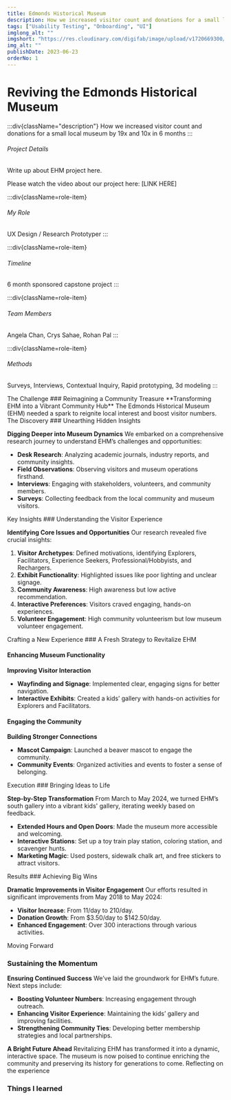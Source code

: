 ```yaml
---
title: Edmonds Historical Museum
description: How we increased visitor count and donations for a small local museum by 19x and 10x in 6 months
tags: ["Usability Testing", "Onboarding", "UI"]
imglong_alt: ""
imgshort: "https://res.cloudinary.com/digifab/image/upload/v1720669300/p4ioMedia/ehm/edmondsquare_w017rw.png"
img_alt: ""
publishDate: 2023-06-23
orderNo: 1
---
```




<FullWidthSection>

# Reviving the Edmonds Historical Museum 

:::div{className="description"}
How we increased visitor count and donations for a small local museum by 19x and 10x in 6 months 
:::


###### Project Details
Write up about EHM project here. 

Please watch the video about our project here: [LINK HERE]
<div class='roles'>

:::div{className=role-item}
###### My Role
UX Design / Research 
Prototyper 
:::

:::div{className=role-item}
###### Timeline
6 month sponsored capstone project 
:::

:::div{className=role-item}
###### Team Members
Angela Chan, Crys Sahae, Rohan Pal 
:::


:::div{className=role-item}
###### Methods
Surveys, Interviews, Contextual Inquiry, Rapid prototyping, 3d modeling
:::
</div>
</FullWidthSection>

<FullWidthSection bgClass="gray">
The Challenge 
### Reimagining a Community Treasure 
**Transforming EHM into a Vibrant Community Hub**
The Edmonds Historical Museum (EHM) needed a spark to reignite local interest and boost visitor numbers.


</FullWidthSection>


<FullWidthSection bgClass="gray">
The Discovery
### Unearthing Hidden Insights

**Digging Deeper into Museum Dynamics**
We embarked on a comprehensive research journey to understand EHM’s challenges and opportunities:

- **Desk Research**: Analyzing academic journals, industry reports, and community insights.
- **Field Observations**: Observing visitors and museum operations firsthand.
- **Interviews**: Engaging with stakeholders, volunteers, and community members.
- **Surveys**: Collecting feedback from the local community and museum visitors.

</FullWidthSection>

<FullWidthSection>
Key Insights
### Understanding the Visitor Experience

**Identifying Core Issues and Opportunities**
Our research revealed five crucial insights:

1. **Visitor Archetypes**: Defined motivations, identifying Explorers, Facilitators, Experience Seekers, Professional/Hobbyists, and Rechargers.
2. **Exhibit Functionality**: Highlighted issues like poor lighting and unclear signage.
3. **Community Awareness**: High awareness but low active recommendation.
4. **Interactive Preferences**: Visitors craved engaging, hands-on experiences.
5. **Volunteer Engagement**: High community volunteerism but low museum volunteer engagement.
</FullWidthSection>

<FullWidthSection bgClass="gray">
 Crafting a New Experience
### A Fresh Strategy to Revitalize EHM

#### Enhancing Museum Functionality

**Improving Visitor Interaction**
- **Wayfinding and Signage**: Implemented clear, engaging signs for better navigation.
- **Interactive Exhibits**: Created a kids’ gallery with hands-on activities for Explorers and Facilitators.

#### Engaging the Community

**Building Stronger Connections**
- **Mascot Campaign**: Launched a beaver mascot to engage the community.
- **Community Events**: Organized activities and events to foster a sense of belonging.
</FullWidthSection>

<FullWidthSection>
Execution
### Bringing Ideas to Life

**Step-by-Step Transformation**
From March to May 2024, we turned EHM’s south gallery into a vibrant kids' gallery, iterating weekly based on feedback.

- **Extended Hours and Open Doors**: Made the museum more accessible and welcoming.
- **Interactive Stations**: Set up a toy train play station, coloring station, and scavenger hunts.
- **Marketing Magic**: Used posters, sidewalk chalk art, and free stickers to attract visitors.

</FullWidthSection>

<FullWidthSection bgClass="gray">
Results
### Achieving Big Wins

**Dramatic Improvements in Visitor Engagement**
Our efforts resulted in significant improvements from May 2018 to May 2024:

- **Visitor Increase**: From 11/day to 210/day.
- **Donation Growth**: From $3.50/day to $142.50/day.
- **Enhanced Engagement**: Over 300 interactions through various activities.

</FullWidthSection>
<FullWidthSection>

Moving Forward
###  Sustaining the Momentum

**Ensuring Continued Success**
We’ve laid the groundwork for EHM’s future. Next steps include:

- **Boosting Volunteer Numbers**: Increasing engagement through outreach.
- **Enhancing Visitor Experience**: Maintaining the kids’ gallery and improving facilities.
- **Strengthening Community Ties**: Developing better membership strategies and local partnerships.


**A Bright Future Ahead**
Revitalizing EHM has transformed it into a dynamic, interactive space. The museum is now poised to continue enriching the community and preserving its history for generations to come.
</FullWidthSection>
<FullWidthSection bgClass="gray">
Reflecting on the experience 
### Things I learned  
</FullWidthSection>
